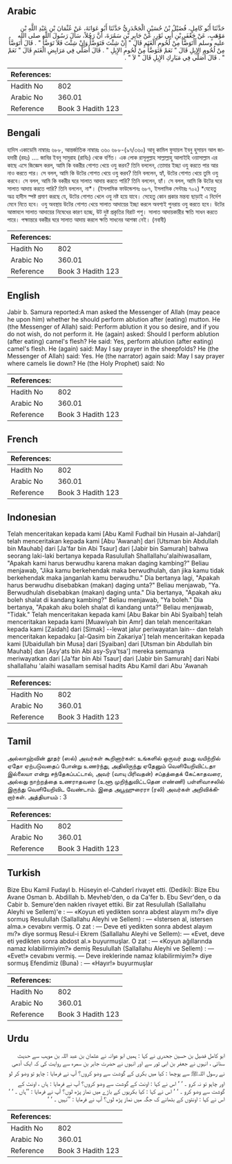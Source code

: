 ## Arabic


<div dir="rtl" lang="ar" style={{fontSize:'larger',backgroundColor:'#f8f9fa',padding:20}}>
حَدَّثَنَا أَبُو كَامِلٍ، فُضَيْلُ بْنُ حُسَيْنٍ الْجَحْدَرِيُّ حَدَّثَنَا أَبُو عَوَانَةَ، عَنْ عُثْمَانَ بْنِ عَبْدِ اللَّهِ بْنِ مَوْهَبٍ، عَنْ جَعْفَرِ بْنِ أَبِي ثَوْرٍ، عَنْ جَابِرِ بْنِ سَمُرَةَ، أَنَّ رَجُلاً، سَأَلَ رَسُولَ اللَّهِ صلى الله عليه وسلم أَأَتَوَضَّأُ مِنْ لُحُومِ الْغَنَمِ قَالَ ‏"‏ إِنْ شِئْتَ فَتَوَضَّأْ وَإِنْ شِئْتَ فَلاَ تَوَضَّأْ ‏"‏ ‏.‏ قَالَ أَتَوَضَّأُ مِنْ لُحُومِ الإِبِلِ قَالَ ‏"‏ نَعَمْ فَتَوَضَّأْ مِنْ لُحُومِ الإِبِلِ ‏"‏ ‏.‏ قَالَ أُصَلِّي فِي مَرَابِضِ الْغَنَمِ قَالَ ‏"‏ نَعَمْ ‏"‏ ‏.‏ قَالَ أُصَلِّي فِي مَبَارِكِ الإِبِلِ قَالَ ‏"‏ لاَ ‏"‏ ‏.‏
</div>
<div style={{backgroundColor:'#f8f9fa',padding:20, marginBottom: 10}}><table> <thead> <tr> <th>References:</th> <th></th> </tr> </thead> <tbody><tr><td>Hadith No</td><td>802</td></tr><tr><td>Arabic No</td><td>360.01</td></tr><tr><td>Reference</td><td>Book 3 Hadith 123</td></tr></tbody></table></div>

## Bengali


<div dir="ltr" lang="bn" style={{fontSize:'larger',backgroundColor:'#f8f9fa',padding:20}}>
হাদিস একাডেমি নাম্বারঃ ৬৮৮, আন্তর্জাতিক নাম্বারঃ ৩৬০ ৬৮৮-(৯৭/৩৬০) আবূ কামিল ফুযায়ল ইবনু হুসায়ন আল জাহদারী (রহঃ) .... জাবির ইবনু সামুরাহ (রাযিঃ) থেকে বর্ণিত। এক লোক রাসূলুল্লাহ সাল্লাল্লাহু আলাইহি ওয়াসাল্লাম এর কাছে এসে জিজ্ঞেস করল, আমি কি বকরীর গোশত খেয়ে ওযু করব? তিনি বললেন, তোমার ইচ্ছা ওযু করতে পার আর নাও করতে পার। সে বলল, আমি কি উটের গোশত খেয়ে ওযু করব? তিনি বললেন, হ্যাঁ, উটের গোশত খেয়ে তুমি ওযু করবে। সে বলল, আমি কি বকরীর ঘরে সালাত আদায় করতে পারি? তিনি বললেন, হ্যাঁ। সে বলল, আমি কি উটের ঘরে সালাত আদায় করতে পারি? তিনি বললেন, না*। (ইসলামিক ফাউন্ডেশনঃ ৬৮৭, ইসলামিক সেন্টারঃ ৭০২) *যেহেতু অত্র হাদীস স্পষ্ট প্রমাণ করছে যে, উটের গোশত খেলে ওযু নষ্ট হয়ে যাবে। সেহেতু কোন প্রকার মন্তব্য ছাড়াই এ নির্দেশ মেনে নিতে হবে। ওযু অবস্থায় উটের গোশত খেয়ে সালাত আদায়ের ইচ্ছা করলে অবশ্যই পুনরায় ওযু করতে হবে। উটের আস্তাবলে সালাত আদায়ের নিষেধের কারণ হচ্ছে, উট দুষ্ট প্রকৃতির বিরাট পশু। সালাত আদায়কারীর ক্ষতি সাধন করতে পারে। পক্ষান্তরে বকরীর ঘরে সালাত আদায় করলে ক্ষতি সাধনের আশঙ্কা নেই। (নবাবী)
</div>
<div style={{backgroundColor:'#f8f9fa',padding:20, marginBottom: 10}}><table> <thead> <tr> <th>References:</th> <th></th> </tr> </thead> <tbody><tr><td>Hadith No</td><td>802</td></tr><tr><td>Arabic No</td><td>360.01</td></tr><tr><td>Reference</td><td>Book 3 Hadith 123</td></tr></tbody></table></div>

## English


<div dir="ltr" lang="en" style={{fontSize:'larger',backgroundColor:'#f8f9fa',padding:20}}>
Jabir b. Samura reported:A man asked the Messenger of Allah (may peace he upon him) whether he should perform ablution after (eating) mutton. He (the Messenger of Allah) said: Perform ablution it you so desire, and if you do not wish, do not perform it. He (again) asked: Should I perform ablution (after eating) camel's flesh? He said: Yes, perform ablution (after eating) camel's flesh. He (again) said: May I say prayer in the sheepfolds? He (the Messenger of Allah) said: Yes. He (the narrator) again said: May I say prayer where camels lie down? He (the Holy Prophet) said: No
</div>
<div style={{backgroundColor:'#f8f9fa',padding:20, marginBottom: 10}}><table> <thead> <tr> <th>References:</th> <th></th> </tr> </thead> <tbody><tr><td>Hadith No</td><td>802</td></tr><tr><td>Arabic No</td><td>360.01</td></tr><tr><td>Reference</td><td>Book 3 Hadith 123</td></tr></tbody></table></div>

## French


<div dir="ltr" lang="fr" style={{fontSize:'larger',backgroundColor:'#f8f9fa',padding:20}}>

</div>
<div style={{backgroundColor:'#f8f9fa',padding:20, marginBottom: 10}}><table> <thead> <tr> <th>References:</th> <th></th> </tr> </thead> <tbody><tr><td>Hadith No</td><td>802</td></tr><tr><td>Arabic No</td><td>360.01</td></tr><tr><td>Reference</td><td>Book 3 Hadith 123</td></tr></tbody></table></div>

## Indonesian


<div dir="ltr" lang="id" style={{fontSize:'larger',backgroundColor:'#f8f9fa',padding:20}}>
Telah menceritakan kepada kami [Abu Kamil Fudhail bin Husain al-Jahdari] telah menceritakan kepada kami [Abu 'Awanah] dari [Utsman bin Abdullah bin Mauhab] dari [Ja'far bin Abi Tsaur] dari [Jabir bin Samurah] bahwa seorang laki-laki bertanya kepada Rasulullah Shallallahu'alaihiwasallam, "Apakah kami harus berwudhu karena makan daging kambing?" Beliau menjawab, "Jika kamu berkehendak maka berwudhulah, dan jika kamu tidak berkehendak maka janganlah kamu berwudhu." Dia bertanya lagi, "Apakah harus berwudhu disebabkan (makan) daging unta?" Beliau menjawab, "Ya. Berwudhulah disebabkan (makan) daging unta." Dia bertanya, "Apakah aku boleh shalat di kandang kambing?" Beliau menjawab, "Ya boleh." Dia bertanya, "Apakah aku boleh shalat di kandang unta?" Beliau menjawab, "Tidak." Telah menceritakan kepada kami [Abu Bakar bin Abi Syaibah] telah menceritakan kepada kami [Muawiyah bin Amr] dan telah menceritakan kepada kami [Zaidah] dari [Simak] --lewat jalur periwayatan lain-- dan telah menceritakan kepadaku [al-Qasim bin Zakariya'] telah menceritakan kepada kami [Ubaidullah bin Musa] dari [Syaiban] dari [Utsman bin Abdullah bin Mauhab] dan [Asy'ats bin Abi asy-Sya'tsa'] mereka semuanya meriwayatkan dari [Ja'far bin Abi Tsaur] dari [Jabir bin Samurah] dari Nabi shallallahu 'alaihi wasallam semisal hadits Abu Kamil dari Abu 'Awanah
</div>
<div style={{backgroundColor:'#f8f9fa',padding:20, marginBottom: 10}}><table> <thead> <tr> <th>References:</th> <th></th> </tr> </thead> <tbody><tr><td>Hadith No</td><td>802</td></tr><tr><td>Arabic No</td><td>360.01</td></tr><tr><td>Reference</td><td>Book 3 Hadith 123</td></tr></tbody></table></div>

## Tamil


<div dir="ltr" lang="ta" style={{fontSize:'larger',backgroundColor:'#f8f9fa',padding:20}}>
அல்லாஹ்வின் தூதர் (ஸல்) அவர்கள் கூறினார்கள்: உங்களில் ஒருவர் தமது வயிற்றில் ஏதோ ஏற்படுவதைப் போன்று உணர்ந்து, அதிலிருந்து ஏதேனும் வெளியேறிவிட்டதா இல்லையா என்று சந்தேகப்பட்டால், அவர் (வாயு பிரிவதன்) சப்தத்தைக் கேட்காதவரை, அல்லது நாற்றத்தை உணராதவரை (உளூ முறிந்துவிட்டதென எண்ணி) பள்ளிவாசலில் இருந்து வெளியேறிவிட வேண்டாம். இதை அபூஹுரைரா (ரலி) அவர்கள் அறிவிக்கிறார்கள். அத்தியாயம் : 3
</div>
<div style={{backgroundColor:'#f8f9fa',padding:20, marginBottom: 10}}><table> <thead> <tr> <th>References:</th> <th></th> </tr> </thead> <tbody><tr><td>Hadith No</td><td>802</td></tr><tr><td>Arabic No</td><td>360.01</td></tr><tr><td>Reference</td><td>Book 3 Hadith 123</td></tr></tbody></table></div>

## Turkish


<div dir="ltr" lang="tr" style={{fontSize:'larger',backgroundColor:'#f8f9fa',padding:20}}>
Bize Ebu Kamil Fudayl b. Hüseyin el-Cahderî rivayet etti. (Dediki): Bize Ebu Avane Osman b. AbdiIIah b. Mevheb'den, o da Ca'fer b. Ebu Sevr'den, o da Cabir b. Semure'den naklen rivayet ettiki. Bir zat Resulullah (Sallallahu Aleyhi ve Sellem)'e : — «Koyun eti yedikten sonra abdest alayım mı?» diye sormuş Resulullah (Sallallahu Aleyhi ve Sellem) : — «İstersen al, istersen alma.» cevabını vermiş. O zat : — Deve eti yedikten sonra abdest alayım mı?» diye sormuş Resul-i Ekrem (Sallallahu Aleyhi ve Sellem): — «Evet, deve eti yedikten sonra abdost al.» buyurmuşlar. O zat : — «Koyun ağıllarında namaz kılabilirmiyim?» demiş Resulullah (Sallallahu Aleyhi ve Sellem) : — «Evet!» cevabını vermiş. — Deve ireklerinde namaz kılabilirmiyim?» diye sormuş Efendimiz (Buna) : — «Hayır!» buyurmuşlar
</div>
<div style={{backgroundColor:'#f8f9fa',padding:20, marginBottom: 10}}><table> <thead> <tr> <th>References:</th> <th></th> </tr> </thead> <tbody><tr><td>Hadith No</td><td>802</td></tr><tr><td>Arabic No</td><td>360.01</td></tr><tr><td>Reference</td><td>Book 3 Hadith 123</td></tr></tbody></table></div>

## Urdu


<div dir="rtl" lang="ur" style={{fontSize:'larger',backgroundColor:'#f8f9fa',padding:20}}>
ابو کامل فضیل بن حسین جحدری نے کہا : ہمیں ابو عوانہ نے عثمان بن عبد اللہ بن موہب سے حدیث سنائی ، انہوں نے جعفر بن ابی ثور سے اور انہوں نے حضرت جابر بن سمرہ سے روایت کی کہ ایک آدمی نے رسول اللہﷺ سے پوچھا : کیا میں بکری کے گوشت سے وضو کروں؟ آپ نے فرمایا : چاہو تو وضو کر لو اور چاہو تو نہ کرو ۔ ‘ ‘ اس نے کہا : اونٹ کے گوشت سے وضو کروں؟ آپ نے فرمایا : ہاں ، اونٹ کے گوشت سے وضو کرو ۔ ‘ ‘ اس نے کہا : کیا بکریوں کے باڑے میں نماز پڑھ لوں؟ آپ نے فرمایا : ’’ہاں ۔ ‘ ‘ اس نے کہا : اونٹوں کے بٹھانے ک جگہ میں نماز پڑھ لوں؟ آپ نے فرمایا : ’’نہیں ۔ ‘ ‘
</div>
<div style={{backgroundColor:'#f8f9fa',padding:20, marginBottom: 10}}><table> <thead> <tr> <th>References:</th> <th></th> </tr> </thead> <tbody><tr><td>Hadith No</td><td>802</td></tr><tr><td>Arabic No</td><td>360.01</td></tr><tr><td>Reference</td><td>Book 3 Hadith 123</td></tr></tbody></table></div>